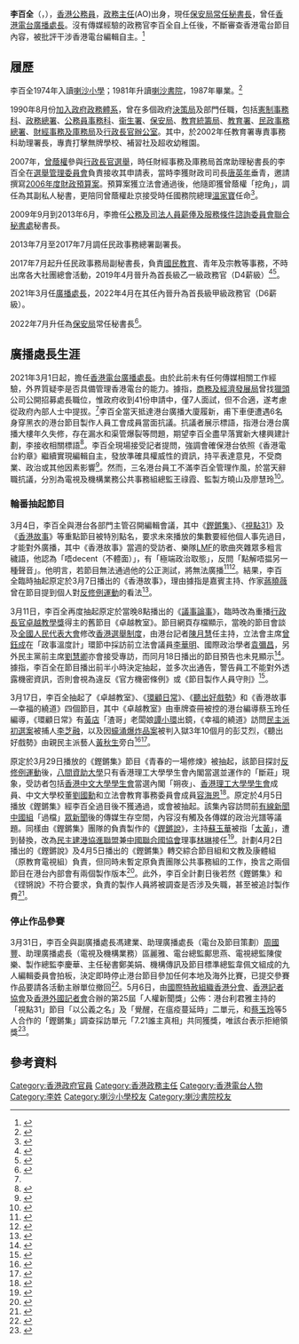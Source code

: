 {{not|李百川}}
{{Infobox officeholder
|name=李百全
|native_name=Patrick Li Pak-chuen
|image=廣播處長李百全履新 20210301.png
|image_size=275px
|caption=2021年3月1日，廣播處長李百全於香港電台廣播大廈正門外履新。
| office             = [[香港|香港]][[保安局_(香港)|保安局]][[香港特別行政區政府常任秘書長|常任秘書長]]
| term_start         = 2022年7月1日
| term_end           = 
| predecessor     = [[葉文娟|葉文娟]]
|successor= 
| chief-executive =[[李家超|李家超]]
| 1blankname =[[保安局局長|保安局局長]]
| 1namedata =[[鄧炳強|鄧炳強]]
|office2=[[File:Radio_Television_Hong_Kong_Logo.svg|22px]] [[香港電台廣播處長|香港電台廣播處長]]
|term_start2=2021年3月1日
|term_end2=2022年6月30日
|predecessor2=[[梁家榮_(傳媒工作者)|梁家榮]]
|successor2= [[施金獎|施金獎]]（署理）
|birth_date={{Birth year and age|1968}}
|birth_place={{HKG-1959}}
|nationality = 
|other_names=
|spouse= 
|children = 
|母校=[[喇沙小學|喇沙小學]]<br />[[喇沙書院|喇沙書院]]
}}

'''李百全'''{{JP}}（{{lang-en|Patrick Li Pak-chuen}}，{{bd|1968年|}}），[[香港公務員|香港公務員]]，[[政務主任|政務主任]](AO)出身，現任[[保安局_(香港)|保安局]][[香港特別行政區政府常任秘書長|常任秘書長]]，曾任[[香港電台廣播處長|香港電台廣播處長]]。沒有傳媒經驗的政務官李百全自上任後，不斷審查香港電台節目內容，被批評干涉香港電台編輯自主。<ref>{{cite web |author1=「無國界記者」組織（RSF） |title=無國界記者質問李百全：廣播處長還是政委？ |url=https://www.rfa.org/cantonese/news/htm/hk-broadcast-05262021080924.html |website=自由亞洲電台 |publisher=「無國界記者」組織（RSF） |accessdate=2021-05-26 |archive-date=2021-10-02 |archive-url=https://web.archive.org/web/20211002030531/https://www.rfa.org/cantonese/news/htm/hk-broadcast-05262021080924.html |dead-url=no }}</ref>

== 履歷 ==
李百全1974年入讀[[喇沙小學|喇沙小學]]；1981年升讀[[喇沙書院|喇沙書院]]，1987年畢業。<ref>{{youtube|3_8_OKaljnI|(中字)廣播署長李百全到底什麼來頭？黃店chickeeduck被警察圍！劉長樂賣走鳳凰後女婿即被捕！〈蕭若元：蕭氏新聞台〉2021-05-07}}</ref> 

1990年8月份[[香港公務員|加入政府]][[政務主任|政務體系]]，曾在多個政府[[決策局|決策局]]及部門任職，包括[[憲制事務科|憲制事務科]]、[[政務總署|政務總署]]、[[公務員事務科|公務員事務科]]、[[衞生署_(香港)|衞生署]]、[[保安局_(香港)|保安局]]、[[教育統籌局|教育統籌局]]、[[教育署|教育署]]、[[民政事務總署|民政事務總署]]、[[財經事務及庫務局|財經事務及庫務局]]及[[香港特別行政區行政長官辦公室|行政長官辦公室]]。其中，於2002年任教育署專責事務科助理署長，專責打擊無牌學校、補習社及超收幼稚園。

2007年，[[曾蔭權|曾蔭權]]參與[[2007年香港行政長官選舉|行政長官選舉]]，時任財經事務及庫務局首席助理秘書長的李百全在[[選舉管理委員會_(香港)|選舉管理委員會]]負責接收其申請表，當時李獲財政司司長[[唐英年|唐英年]]垂青，邀請撰寫[[香港政府財政預算案|2006年度財政預算案]]。預算案獲立法會通過後，他隨即獲曾蔭權「挖角」，調任為其副私人秘書，更陪同曾蔭權赴京接受時任國務院總理[[溫家寶|溫家寶]]任命<ref>{{cite web |title=曾蔭權8日赴京接受新任命 |url=http://news.wenweipo.com/2007/04/02/IN0704020062.htm |website=文匯報 |accessdate=2021-03-13 |date=2007-04-02 |archive-date=2007-12-02 |archive-url=https://web.archive.org/web/20071202045906/http://news.wenweipo.com/2007/04/02/IN0704020062.htm |dead-url=no }}</ref>。

2009年9月到2013年6月，李擔任[[公務及司法人員薪俸及服務條件諮詢委員會聯合秘書處|公務及司法人員薪俸及服務條件諮詢委員會聯合秘書處]]秘書長。

2013年7月至2017年7月調任民政事務總署副署長。

2017年7月起升任民政事務局副秘書長，負責[[德育及國民教育科|國民教育]]、青年及宗教等事務，不時出席各大社團總會活動，2019年4月晉升為首長級乙一級政務官（D4薪級）<ref>{{cite web |title=高層官員任命（附圖） |url=https://www.info.gov.hk/gia/general/202102/19/P2021021900208.htm |website=香港特別行政區政府公報 |accessdate=2021-03-13 |date=2021-02-19 |archive-date=2021-02-19 |archive-url=https://web.archive.org/web/20210219020249/https://www.info.gov.hk/gia/general/202102/19/P2021021900208.htm |dead-url=no }}</ref><ref name="蘋果">{{cite web |title=曾主理國教　李百全零傳媒經驗 |url=https://hk.appledaily.com/local/20210219/NYLONZM6YNBEJL3YKM5AHPJY6E/ |website=蘋果日報 (香港) |accessdate=2021-03-13 |date=2021-02-20 |archive-date=2021-03-15 |archive-url=https://web.archive.org/web/20210315194033/https://hk.appledaily.com/local/20210219/NYLONZM6YNBEJL3YKM5AHPJY6E/ |dead-url=yes }}</ref>。

2021年3月任[[香港電台|廣播處長]]，2022年4月在其任內晉升為首長級甲級政務官（D6薪級）。

2022年7月升任為[[保安局_(香港)|保安局]]常任秘書長<ref>{{cite web |title=高層官員任命（附圖） |url=https://www.info.gov.hk/gia/general/202206/27/P2022062700397.htm |website=香港特別行政區政府公報 |accessdate=2022-06-27 |date=2022-06-27 |archive-date=2022-06-27 |archive-url=https://web.archive.org/web/20220627094705/https://www.info.gov.hk/gia/general/202206/27/P2022062700397.htm }}</ref>。

== 廣播處長生涯 ==
2021年3月1日起，擔任[[香港電台廣播處長|香港電台廣播處長]]。由於此前未有任何傳媒相關工作經驗，外界質疑李是否具備管理香港電台的能力。據指，[[商務及經濟發展局|商務及經濟發展局]]曾找[[獵頭_(招聘)|獵頭]]公司公開招募處長職位，惟政府收到41份申請中，僅7人面試，但不合適，遂考慮從政府內部人士中提拔。<ref name="蘋果"/>{{Citation needed|他指李百全是「資深政務官」，具備豐富的行政管理經驗，是帶領港台的合適人選。|time=2021-12-20}}李百全當天抵達港台廣播大廈履新，甫下車便遭遇6名身穿黑衣的港台節目製作人員工會成員當面抗議。抗議者展示標語，指港台港台廣播大樓年久失修，存在漏水和渠管爆裂等問題，期望李百全盡早落實新大樓興建計劃，李接收相關標語<ref>{{cite web |title=港台工會期望新處長知行合一　港台約章不能斷章取義 |url=https://news.rthk.hk/rthk/ch/component/k2/1578064-20210301.htm |website=香港電台 |accessdate=2021-03-13 |date=2021-03-01 |archive-date=2021-03-01 |archive-url=https://web.archive.org/web/20210301031513/https://news.rthk.hk/rthk/ch/component/k2/1578064-20210301.htm |dead-url=no }}</ref>。李百全現場接受記者提問，強調會確保港台依照《香港電台約章》繼續實現編輯自主，發放準確具權威性的資訊，持平表達意見，不受商業、政治或其他因素影響<ref>{{cite web |title=廣播處長李百全：確保港台遵守約章下維持編輯自主 |url=https://news.now.com/home/local/player?newsId=425698 |website=now新聞 |accessdate=2021-03-13 |date=2021-03-01 |archive-date=2021-10-02 |archive-url=https://web.archive.org/web/20211002030655/https://news.now.com/home/local/player?newsId=425698 |dead-url=no }}</ref>。然而，三名港台員工不滿李百全管理作風，於當天辭職抗議，分別為電視及機構業務公共事務組總監王祿霞、監製方曉山及廖慧玲<ref>{{cite web |title=港台新任廣播處長李百全履新　消息︰公共事務組總監同日辭職 |url=https://www.hk01.com/社會新聞/593466/港台新任廣播處長李百全履新-消息-公共事務組總監同日辭職 |website=香港01 |accessdate=2021-03-13 |date=2021-03-01 |archive-date=2021-03-01 |archive-url=https://web.archive.org/web/20210301110023/https://www.hk01.com/%E7%A4%BE%E6%9C%83%E6%96%B0%E8%81%9E/593466/%E6%B8%AF%E5%8F%B0%E6%96%B0%E4%BB%BB%E5%BB%A3%E6%92%AD%E8%99%95%E9%95%B7%E6%9D%8E%E7%99%BE%E5%85%A8%E5%B1%A5%E6%96%B0-%E6%B6%88%E6%81%AF-%E5%85%AC%E5%85%B1%E4%BA%8B%E5%8B%99%E7%B5%84%E7%B8%BD%E7%9B%A3%E5%90%8C%E6%97%A5%E8%BE%AD%E8%81%B7 |dead-url=no }}</ref>。

=== 輪番抽起節目 ===
3月4日，李百全與港台各部門主管召開編輯會議，其中《[[鏗鏘集|鏗鏘集]]》、《[[視點31|視點31]]》及《[[香港故事_(電視節目)|香港故事]]》等重點節目被特別點名，要求未來播放的集數要經他個人事先過目，才能對外廣播，其中《香港故事》當週的受訪者、樂隊[[LMF|LMF]]的歌曲夾雜眾多粗言穢語，他認為「唔decent（不體面）」，有「極端政治取態」，反問「點解唔揾另一種聲音」。他明言，若節目無法通過他的公正測試，將無法廣播<ref>{{cite web |title=空降廣播處長李百全要求過目《鏗鏘集》《視點31》等節目 斥訪問 LMF 樂隊「唔 decent」 |url=https://www.thestandnews.com/politics/空降廣播處長李百全要求過目-鏗鏘集-視點31-等節目-斥訪問-lmf-樂隊-唔decent/ |website=立場新聞 |accessdate=2021-03-13 |date=2021-03-04 |archive-date=2021-03-12 |archive-url=https://web.archive.org/web/20210312094636/https://www.thestandnews.com/politics/%E7%A9%BA%E9%99%8D%E5%BB%A3%E6%92%AD%E8%99%95%E9%95%B7%E6%9D%8E%E7%99%BE%E5%85%A8%E8%A6%81%E6%B1%82%E9%81%8E%E7%9B%AE-%E9%8F%97%E9%8F%98%E9%9B%86-%E8%A6%96%E9%BB%9E31-%E7%AD%89%E7%AF%80%E7%9B%AE-%E6%96%A5%E8%A8%AA%E5%95%8F-lmf-%E6%A8%82%E9%9A%8A-%E5%94%94decent/ |dead-url=no }}</ref><ref>{{cite web |title=港台擬訪問粗口樂隊　傳李百全要求節目出街前須經過目審批 |url=https://hk.on.cc/hk/bkn/cnt/news/20210304/bkn-20210304162558636-0304_00822_001.html |website=東網 |accessdate=2021-03-13 |date=2021-03-04 |archive-date=2021-04-17 |archive-url=https://web.archive.org/web/20210417201337/https://hk.on.cc/hk/bkn/cnt/news/20210304/bkn-20210304162558636-0304_00822_001.html |dead-url=no }}</ref>。結果，李百全臨時抽起原定於3月7日播出的《香港故事》，理由據指是嘉賓主持、作家[[蔣曉薇|蔣曉薇]]曾在節目提到個人對[[反修例運動|反修例運動]]的看法<ref>{{cite web |title=《香港故事》一集抽起 員工：涉嘉賓提反修例心情 |url=https://news.mingpao.com/pns/%E6%B8%AF%E8%81%9E/article/20210309/s00002/1615227201884/%E3%80%8A%E9%A6%99%E6%B8%AF%E6%95%85%E4%BA%8B%E3%80%8B%E4%B8%80%E9%9B%86%E6%8A%BD%E8%B5%B7-%E5%93%A1%E5%B7%A5-%E6%B6%89%E5%98%89%E8%B3%93%E6%8F%90%E5%8F%8D%E4%BF%AE%E4%BE%8B%E5%BF%83%E6%83%85 |website=明報 |accessdate=2021-03-13 |date=2021-03-09 |archive-date=2021-03-09 |archive-url=https://web.archive.org/web/20210309211238/https://news.mingpao.com/pns/%E6%B8%AF%E8%81%9E/article/20210309/s00002/1615227201884/%E3%80%8A%E9%A6%99%E6%B8%AF%E6%95%85%E4%BA%8B%E3%80%8B%E4%B8%80%E9%9B%86%E6%8A%BD%E8%B5%B7-%E5%93%A1%E5%B7%A5-%E6%B6%89%E5%98%89%E8%B3%93%E6%8F%90%E5%8F%8D%E4%BF%AE%E4%BE%8B%E5%BF%83%E6%83%85 |dead-url=no }}</ref>。

3月11日，李百全再度抽起原定於當晚8點播出的《[[議事論事|議事論事]]》，臨時改為重播[[行政長官卓越教學獎|行政長官卓越教學獎]]得主的舊節目《卓越教室》。節目網頁存檔顯示，當晚的節目會談及[[全國人民代表大會|全國人民代表大會]]修改[[2021年香港政治制度改革|香港選舉制度]]，由港台記者[[陳月慧|陳月慧]]任主持，立法會主席[[曾鈺成|曾鈺成]]在「政事溫度計」環節中採訪前立法會議員[[李華明|李華明]]、國際政治學者[[袁彌昌|袁彌昌]]，另外民主黨前主席[[劉慧卿|劉慧卿]]亦會接受專訪，而同月18日播出的節目預告也未見顯示<ref>{{cite web |title=《議事論事》談改選舉制度「全面控制」 李百全再出刀抽起 |url=https://hk.appledaily.com/local/20210311/Q5QHVW2HNVEP7FIOL6N5E3W254/ |website=蘋果日報 (香港) |accessdate=2021-03-13 |date=2021-03-12 |archive-date=2021-03-11 |archive-url=https://web.archive.org/web/20210311122914/https://hk.appledaily.com/local/20210311/Q5QHVW2HNVEP7FIOL6N5E3W254/ |dead-url=no }}</ref>。據指，李百全在節目播出前半小時決定抽起，並多次出通告，警告員工不能對外透露機密資訊，否則會視為違反《官方機密條例》或《節目製作人員守則》<ref>{{cite web |title=《議事論事》被抽起 多名港台員工封口不提 消息：廣播處長曾警告不能對外透露「機密」 |url=https://www.hkcnews.com/article/39162/%E9%A6%99%E6%B8%AF%E9%9B%BB%E5%8F%B0-%E6%9D%8E%E7%99%BE%E5%85%A8-%E8%AD%B0%E4%BA%8B%E8%AB%96%E4%BA%8B-39169/rthk |website=眾新聞 |accessdate=2021-03-13 |date=2021-03-11 |archive-date=2021-04-17 |archive-url=https://web.archive.org/web/20210417201409/https://www.hkcnews.com/article/39162/%E9%A6%99%E6%B8%AF%E9%9B%BB%E5%8F%B0-%E6%9D%8E%E7%99%BE%E5%85%A8-%E8%AD%B0%E4%BA%8B%E8%AB%96%E4%BA%8B-39169/rthk |dead-url=no }}</ref>。

3月17日，李百全抽起了《卓越教室》、《[[環顧日常|環顧日常]]》、《[[聽出好戲勢|聽出好戲勢]]》和《香港故事—幸福的繞道》四個節目，其中《卓越教室》由車牌查冊被控的港台編導蔡玉玲任編導，《環顧日常》有[[黃店|黃店]]「渣哥」老闆娘[[譚小環|譚小環]]出鏡，《幸福的繞道》訪問[[民主派初選大搜捕事件|民主派初選案]]被捕人[[李芝融|李芝融]]，以及因[[蠔涌爆炸品案|蠔涌爆炸品案]]被判入獄3年10個月的彭艾烈，《聽出好戲勢》由親民主派藝人[[黃秋生|黃秋生]]旁白<ref>{{cite web |title=消息指李百全再抽最少四集節目 包括蔡玉玲編導《卓越教室》 譚小環參演《環顧日常》 |url=https://www.thestandnews.com/politics/整頓港台-消息指李百全再抽最少四集節目-包括蔡玉玲編導-卓越教室-譚小環參演-環顧日常/ |website=立場新聞 |accessdate=2021-03-28 |date=2021-03-17 |archive-date=2021-03-18 |archive-url=https://web.archive.org/web/20210318042756/https://www.thestandnews.com/politics/%E6%95%B4%E9%A0%93%E6%B8%AF%E5%8F%B0-%E6%B6%88%E6%81%AF%E6%8C%87%E6%9D%8E%E7%99%BE%E5%85%A8%E5%86%8D%E6%8A%BD%E6%9C%80%E5%B0%91%E5%9B%9B%E9%9B%86%E7%AF%80%E7%9B%AE-%E5%8C%85%E6%8B%AC%E8%94%A1%E7%8E%89%E7%8E%B2%E7%B7%A8%E5%B0%8E-%E5%8D%93%E8%B6%8A%E6%95%99%E5%AE%A4-%E8%AD%9A%E5%B0%8F%E7%92%B0%E5%8F%83%E6%BC%94-%E7%92%B0%E9%A1%A7%E6%97%A5%E5%B8%B8/ |dead-url=no }}</ref><ref>{{cite web |title=新處長突抽走黃秋生旁白節目及譚小環短劇 腰斬多2集《香港故事》 |url=https://hk.appledaily.com/local/20210317/IDWOVQOS7RD5FDUSARXGQDQORI/ |website=蘋果日報 |accessdate=2021-03-28 |date=2021-03-18 |archive-date=2021-03-17 |archive-url=https://web.archive.org/web/20210317161117/https://hk.appledaily.com/local/20210317/IDWOVQOS7RD5FDUSARXGQDQORI/ |dead-url=no }}</ref>。

原定於3月29日播放的《鏗鏘集》節目《青春的一場修煉》被抽起，該節目探討[[反修例運動|反修例運動]]後，[[香港專上教育|八間資助大學]]只有香港理工大學學生會內閣當選並運作的「斷莊」現象，受訪者包括[[香港中文大學學生會|香港中文大學學生會]]當選內閣「朔夜」、[[香港理工大學學生會|香港理工大學學生會]]成員、中文大學校董[[劉國勳|劉國勳]]和立法會教育事務委員會成員[[容海恩|容海恩]]<ref>{{cite web |title=今晚播出《鏗鏘集》被抽起 內容涉大學學生會斷莊 - RTHK |url=https://news.rthk.hk/rthk/ch/component/k2/1583140-20210329.htm |website=香港電台 |accessdate=2021-03-29 |date=2021-03-29 |archive-date=2021-03-29 |archive-url=https://web.archive.org/web/20210329045145/https://news.rthk.hk/rthk/ch/component/k2/1583140-20210329.htm |dead-url=no }}</ref>。原定於4月5日播放《鏗鏘集》經李百全過目後不獲通過，或會被抽起。該集內容訪問前[[有線新聞|有線新聞]][[有線中國組|中國組]]「過檔」[[眾新聞|眾新聞]]後的傳媒生存空間，內容沒有觸及各傳媒的政治光譜等議題。同樣由《鏗鏘集》團隊的負責製作的《[[鏗鏘說|鏗鏘說]]》，主持[[蘇玉華|蘇玉華]]被指「[[黃絲帶|太黃]]」，遭到替換，改為[[民主建港協進聯盟|民主建港協進聯盟]]兼[[中國聯合國協會|中國聯合國協會]]理事[[林琳_(香港)|林琳]]接任<ref>{{cite web |title=處長李百全DQ蘇玉華嫌「太黃」換民建聯林琳主持《鏗鏘說》 閹埋《鏗鏘集》換監製 |url=https://hk.appledaily.com/local/20210324/DCQNPCNFJVE3VBUTLIVUEMKVB4/ |website=蘋果日報 |accessdate=2021-03-28 |date=2021-03-25 |archive-date=2021-03-25 |archive-url=https://web.archive.org/web/20210325011245/https://hk.appledaily.com/local/20210324/DCQNPCNFJVE3VBUTLIVUEMKVB4/ |dead-url=no }}</ref>。計劃4月2日播出的《鏗鏘說》及4月5日播出的《鏗鏘集》轉交綜合節目組和文教及康體組（原教育電視組）負責，但同時未暫定原負責團隊公共事務組的工作，換言之兩個節目在港台內部會有兩個製作版本<ref>{{cite web |title=消息：《鏗鏘集》等節目如未能過關被抽起 管理層擬懲罰編採團隊賠製作費 |url=https://www.thestandnews.com/media/整肅港台-消息-鏗鏘集-等節目如未能過關被抽起-管理層擬懲罰編採團隊賠製作費/ |website=立場新聞 |accessdate=2021-03-28 |date=2021-03-27 |archive-date=2021-03-27 |archive-url=https://web.archive.org/web/20210327120246/https://www.thestandnews.com/media/%E6%95%B4%E8%82%85%E6%B8%AF%E5%8F%B0-%E6%B6%88%E6%81%AF-%E9%8F%97%E9%8F%98%E9%9B%86-%E7%AD%89%E7%AF%80%E7%9B%AE%E5%A6%82%E6%9C%AA%E8%83%BD%E9%81%8E%E9%97%9C%E8%A2%AB%E6%8A%BD%E8%B5%B7-%E7%AE%A1%E7%90%86%E5%B1%A4%E6%93%AC%E6%87%B2%E7%BD%B0%E7%B7%A8%E6%8E%A1%E5%9C%98%E9%9A%8A%E8%B3%A0%E8%A3%BD%E4%BD%9C%E8%B2%BB/ |dead-url=no }}</ref>。此外，李百全計劃日後若然《鏗鏘集》和《铿锵說》不符合要求，負責的製作人員將被調查是否涉及失職，甚至被追討製作費<ref>{{cite web |title=港台鏗鏘集屢惹是非 傳製作人員失職將被追討製作費 |url=https://hk.on.cc/hk/bkn/cnt/news/20210327/bkn-20210327104643819-0327_00822_001.html |website=東網 |accessdate=2021-03-28 |date=2021-03-27 |archive-date=2021-04-17 |archive-url=https://web.archive.org/web/20210417201338/https://hk.on.cc/hk/bkn/cnt/news/20210327/bkn-20210327104643819-0327_00822_001.html |dead-url=no }}</ref>。

=== 停止作品參賽 ===
3月31日，李百全與副廣播處長馮建業、助理廣播處長（電台及節目策劃）[[周國豐_(DJ)|周國豐]]、助理廣播處長（電視及機構業務）區麗雅、電台總監鄺思燕、電視總監陳俊樂、製作總監李慶華、主任秘書鄭美娟、機構傳訊及節目標準總監韋佩文組成的九人編輯委員會拍板，決定即時停止港台節目參加任何本地及海外比賽，已提交參賽作品要請各活動主辦單位撤回<ref>{{cite web |title=助理廣播處長區麗雅操刀抽港台節目 廿年前曾稱西藏為國家遭左報猛轟 港台上下力護 |url=https://www.hkcnews.com/article/39822/%E6%B8%AF%E5%8F%B0%E6%96%B0%E8%81%9E-%E6%B8%AF%E5%8F%B0%E9%9B%BB%E8%A6%96-%E5%8D%80%E9%BA%97%E9%9B%85-39876/%E5%8D%80%E9%BA%97%E9%9B%85 |website=眾新聞 |accessdate=2021-04-01 |language=zh |date=2021-04-01 |archive-date=2021-04-02 |archive-url=https://web.archive.org/web/20210402075818/https://www.hkcnews.com/article/39822/%E6%B8%AF%E5%8F%B0%E6%96%B0%E8%81%9E-%E6%B8%AF%E5%8F%B0%E9%9B%BB%E8%A6%96-%E5%8D%80%E9%BA%97%E9%9B%85-39876/%E5%8D%80%E9%BA%97%E9%9B%85 |dead-url=no }}</ref>。5月6日，由[[國際特赦組織香港分會|國際特赦組織香港分會]]、[[香港記者協會|香港記者協會]]及[[香港外國記者會|香港外國記者會]]合辦的第25屆「人權新聞獎」公佈：港台利君雅主持的「視點31」節目「以公義之名」及「覺醒，在瘟疫蔓延時」二單元，和[[蔡玉玲_(香港)|蔡玉玲]]等5人合作的「鏗鏘集」調查採訪單元「7.21誰主真相」共同獲獎，唯該台表示拒絕領獎<ref>{{Cite news|title=香港人權新聞獎揭曉 蔡玉玲、利君雅在打壓下得獎[影]|url=https://www.cna.com.tw/news/firstnews/202105060378.aspx|author=邱國強、楊昇儒|date=2021-05-06|agency=[[中央社|中央社]]|language=zh-tw|accessdate=2021-05-11|archive-date=2021-05-11|archive-url=https://web.archive.org/web/20210511033153/https://www.cna.com.tw/news/firstnews/202105060378.aspx|dead-url=no}}</ref>。

== 參考資料 ==
{{reflist|2}}

{{start box}}
{{s-gov}}
{{s-before|[[梁家榮_(傳媒工作者)|梁家榮]]}}
{{s-title|[[File:Radio_Television_Hong_Kong_Logo.svg|22px]] [[香港電台廣播處長|香港電台廣播處長]]|2021年3月1日－2022年6月30日}}
{{s-after|[[施金獎|施金獎]]（署理）}}
{{s-bef|before=[[葉文娟|葉文娟]]}}
{{s-ttl|title=[[保安局_(香港)|保安局]][[香港特別行政區政府常任秘書長|常任秘書長]]|years=2022年7月1日－}}
{{s-inc}}
{{end box}}

[[Category:香港政府官員|Category:香港政府官員]]
[[Category:香港政務主任|Category:香港政務主任]]
[[Category:香港電台人物|Category:香港電台人物]]
[[Category:李姓|Category:李姓]]
[[Category:喇沙小學校友|Category:喇沙小學校友]]
[[Category:喇沙書院校友|Category:喇沙書院校友]]